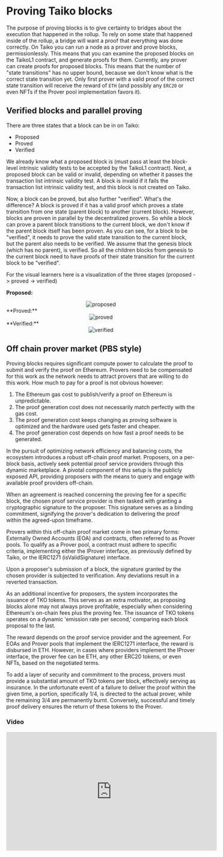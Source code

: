 
# Proving Taiko blocks

The purpose of proving blocks is to give certainty to bridges about the execution that happened in the rollup. To rely on some state that happened inside of the rollup, a bridge will want a proof that everything was done correctly. On Taiko you can run a node as a prover and prove blocks, permissionlessly. This means that you can examine the proposed blocks on the TaikoL1 contract, and generate proofs for them. Currently, any prover can create proofs for proposed blocks. This means that the number of "state transitions" has no upper bound, because we don't know what is the correct state transition yet. Only first prover with a valid proof of the correct state transition will receive the reward of `ETH` (and possibly any `ERC20` or even NFTs if the Prover pool implementation favors it).

## Verified blocks and parallel proving

There are three states that a block can be in on Taiko:

- Proposed
- Proved
- Verified

We already know what a proposed block is (must pass at least the block-level intrinsic validity tests to be accepted by the TaikoL1 contract). Next, a proposed block can be valid or invalid, depending on whether it passes the transaction list intrinsic validity test. A block is invalid if it fails the transaction list intrinsic validity test, and this block is not created on Taiko.

Now, a block can be proved, but also further "verified". What's the difference? A block is proved if it has a valid proof which proves a state transition from one state (parent block) to another (current block). However, blocks are proven in parallel by the decentralized provers. So while a block can prove a parent block transitions to the current block, we don't know if the parent block itself has been proven. As you can see, for a block to be "verified", it needs to prove the valid state transition to the current block, but the parent also needs to be verified. We assume that the genesis block (which has no parent), is verified. So all the children blocks from genesis to the current block need to have proofs of their state transition for the current block to be "verified".

For the visual learners here is a visualization of the three stages (proposed -> proved -> verified)

**Proposed:**

<center>
  <Image
    src="/images/diagrams/concepts/proving-taiko-blocks/proposed.png"
    alt="proposed"
    width={400}
    height={400}
  />
</center>
**Proved:**
<center>
  <Image
    src="/images/diagrams/concepts/proving-taiko-blocks/proved.png"
    alt="proved"
    width={400}
    height={400}
  />
</center>
**Verified:**
<center>
  <Image
    src="/images/diagrams/concepts/proving-taiko-blocks/verified.png"
    alt="verified"
    width={400}
    height={400}
  />
</center>

## Off chain prover market (PBS style)

Proving blocks requires significant compute power to calculate the proof
to submit and verify the proof on Ethereum. Provers need
to be compensated for this work as the network needs to
attract provers that are willing to do this work. How much
to pay for a proof is not obvious however:

1. The Ethereum gas cost to publish/verify a proof
   on Ethereum is unpredictable.
2. The proof generation cost does not necessarily
   match perfectly with the gas cost.
3. The proof generation cost keeps changing as proving software is optimized and the hardware used
   gets faster and cheaper.
4. The proof generation cost depends on how fast a
   proof needs to be generated.

In the pursuit of optimizing network efficiency and balancing costs, the ecosystem introduces a robust off-chain proof market. Proposers, on a per-block basis, actively seek potential proof service providers through this dynamic marketplace. A pivotal component of this setup is the publicly exposed API, providing proposers with the means to query and engage with available proof providers off-chain.

When an agreement is reached concerning the proving fee for a specific block, the chosen proof service provider is then tasked with granting a cryptographic signature to the proposer. This signature serves as a binding commitment, signifying the prover's dedication to delivering the proof within the agreed-upon timeframe.

Provers within this off-chain proof market come in two primary forms: Externally Owned Accounts (EOA) and contracts, often referred to as Prover pools. To qualify as a Prover pool, a contract must adhere to specific criteria, implementing either the IProver interface, as previously defined by Taiko, or the IERC1271 (isValidSignature) interface.

Upon a proposer's submission of a block, the signature granted by the chosen provider is subjected to verification. Any deviations result in a reverted transaction.

As an additional incentive for proposers, the system incorporates the issuance of TKO tokens. This serves as an extra motivator, as proposing blocks alone may not always prove profitable, especially when considering Ethereum's on-chain fees plus the proving fee. The issuance of TKO tokens operates on a dynamic 'emission rate per second,' comparing each block proposal to the last.

The reward depends on the proof service provider and the agreement. For EOAs and Prover pools that implement the IERC1271 interface, the reward is disbursed in ETH. However, in cases where providers implement the IProver interface, the prover fee can be ETH, any other ERC20 tokens, or even NFTs, based on the negotiated terms.

To add a layer of security and commitment to the process, provers must provide a substantial amount of TKO tokens per block, effectively serving as insurance. In the unfortunate event of a failure to deliver the proof within the given time, a portion, specifically 1/4, is directed to the actual prover, while the remaining 3/4 are permanently burnt. Conversely, successful and timely proof delivery ensures the return of these tokens to the Prover.

### Video

<iframe
  width="560"
  height="315"
  src="https://www.youtube.com/embed/9LT6B1pgkI8?si=KFQxakvFTNdXwwvJ"
  title="YouTube video player"
  frameborder="0"
  allow="accelerometer; autoplay; clipboard-write; encrypted-media; gyroscope; picture-in-picture; web-share"
  allowfullscreen
></iframe>
